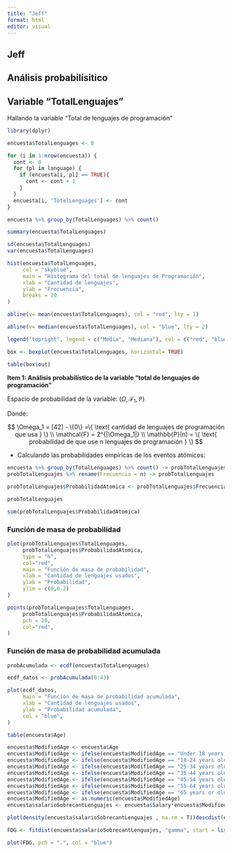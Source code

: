 ```yaml
---
title: "Jeff"
format: html
editor: visual
---
```


## Jeff

## Análisis probabilísitico

## Variable "TotalLenguajes"

Hallando la variable "Total de lenguajes de programación"

```r
library(dplyr)
```

```r
encuesta$TotalLenguages <- 0
```

```r
for (i in 1:nrow(encuesta)) {
  cont <- 0
  for (pl in language) {
    if (encuesta[i, pl] == TRUE){
      cont <- cont + 1
    }
  }
  encuesta[i, 'TotalLenguages'] <- cont
}
```

```r
encuesta %>% group_by(TotalLenguages) %>% count()
```

```r
summary(encuesta$TotalLenguages)
```

```r
sd(encuesta$TotalLenguages)
var(encuesta$TotalLenguages)
```

```r
hist(encuesta$TotalLenguages,
     col = "skyblue",
     main = "Histograma del total de lenguajes de Programación",
     xlab = "Cantidad de lenguajes", 
     ylab = "Frecuencia",
     breaks = 20
)

abline(v= mean(encuesta$TotalLenguages), col = "red", lty = 1)

abline(v= median(encuesta$TotalLenguages), col = "blue", lty = 2)

legend("topright", legend = c("Media", "Mediana"), col = c("red", "blue"), lty = c(1, 2))
```

```r
box <- boxplot(encuesta$TotalLenguages, horizontal= TRUE) 
```

```r
table(box$out)
```

**Item 1: Análisis probabilístico de la variable "total de lenguajes de programación"**

Espacio de probabilidad de la variable: $(\Omega,\mathcal{F_1},\mathbb{P})$

Donde:

$$
\Omega_1 = [42] - \{0\} =\{ \text{ cantidad de lenguajes de programación que usa } \} \\
\mathcal{F} = 2^{|\Omega_1|} \\
\mathbb{P}(n) = \{ \text{ probabilidad de que use n lenguajes de programación } \} 
$$

-   Calculando las probabilidades empíricas de los eventos atómicos:

```r
encuesta %>% group_by(TotalLenguages) %>% count() -> probTotalLenguajes
probTotalLenguajes %>% rename(Frecuencia = n) -> probTotalLenguajes
```

```r
probTotalLenguajes$ProbabilidadAtomica <- probTotalLenguajes$Frecuencia / nrow(encuesta)
```

```r
probTotalLenguajes
```

```r
sum(probTotalLenguajes$ProbabilidadAtomica)
```

### Función de masa de probabilidad

```r
plot(probTotalLenguajes$TotalLenguages, 
     probTotalLenguajes$ProbabilidadAtomica, 
     type = "h", 
     col="red",
     main = "Función de masa de probabilidad",
     xlab = "Cantidad de lenguajes usados",
     ylab = "Probabilidad",
     ylim = c(0,0.2)
)

points(probTotalLenguajes$TotalLenguages, 
     probTotalLenguajes$ProbabilidadAtomica,  
     pch = 20, 
     col="red",
)
```

### Función de masa de probabilidad acumulada

```r
probAcumulada <- ecdf(encuesta$TotalLenguages)

ecdf_datos <- probAcumulada(0:43)

plot(ecdf_datos, 
     main = "Función de masa de probabilidad acumulada", 
     xlab = "Cantidad de lenguajes usados", 
     ylab = "Probabilidad acumulada",
     col = "blue",
)
```

```r
table(encuesta$Age)
```

```r

encuesta$ModifiedAge <- encuesta$Age
encuesta$ModifiedAge <- ifelse(encuesta$ModifiedAge == "Under 18 years old", 1, encuesta$ModifiedAge)
encuesta$ModifiedAge <- ifelse(encuesta$ModifiedAge == "18-24 years old", 2, encuesta$ModifiedAge)
encuesta$ModifiedAge <- ifelse(encuesta$ModifiedAge == "25-34 years old", 3, encuesta$ModifiedAge)
encuesta$ModifiedAge <- ifelse(encuesta$ModifiedAge == "35-44 years old", 4, encuesta$ModifiedAge)
encuesta$ModifiedAge <- ifelse(encuesta$ModifiedAge == "45-54 years old", 5, encuesta$ModifiedAge)
encuesta$ModifiedAge <- ifelse(encuesta$ModifiedAge == "55-64 years old", 6, encuesta$ModifiedAge)
encuesta$ModifiedAge <- ifelse(encuesta$ModifiedAge == "65 years or older",7, encuesta$ModifiedAge)
encuesta$ModifiedAge <- as.numeric(encuesta$ModifiedAge)
encuesta$salarioSobrecantLenguajes <- encuesta$Salary*encuesta$ModifiedAge/(1+encuesta$TotalMentalHealth)

plot(density(encuesta$salarioSobrecantLenguajes , na.rm = T))descdist(encuesta$salarioSobrecantLenguajes)
```

```r
FDG <- fitdist(encuesta$salarioSobrecantLenguajes, "gamma", start = list(shape = 1, scale = 1))
```

```r
plot(FDG, pch = ".", col = "blue")
```
